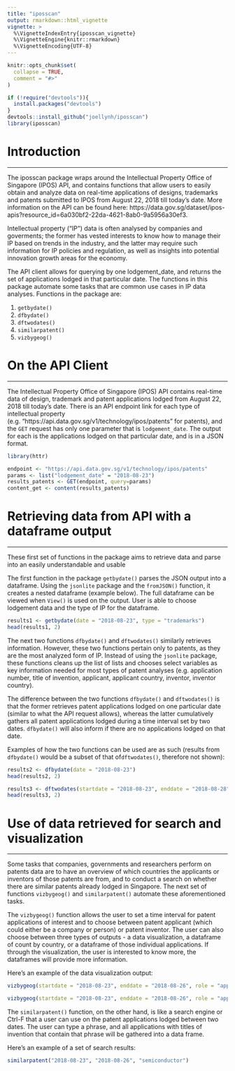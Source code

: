 ```yaml
---
title: "iposscan"
output: rmarkdown::html_vignette
vignette: >
  %\VignetteIndexEntry{iposscan_vignette}
  %\VignetteEngine{knitr::rmarkdown}
  %\VignetteEncoding{UTF-8}
---
```


```r
knitr::opts_chunk$set(
  collapse = TRUE,
  comment = "#>"
)
```

```r

if (!require("devtools")){
  install.packages("devtools")
}
devtools::install_github("joellynh/iposscan")
library(iposscan)

```


# Introduction

----

The iposscan package wraps around the Intellectual Property Office of Singapore (IPOS) API, and contains functions that allow users to easily obtain and analyze data on real-time applications of designs, trademarks and patents submitted to IPOS from August 22, 2018 till today's date. More information on the API can be found here: https://data.gov.sg/dataset/ipos-apis?resource_id=6a030bf2-22da-4621-8ab0-9a5956a30ef3.

Intellectual property (“IP”) data is often analysed by companies and goverments; the former has vested interests to know how to manage their IP based on trends in the industry, and the latter may require such information for IP policies and regulation, as well as insights into potential innovation growth areas for the economy.

The API client allows for querying by one lodgement_date, and returns the set of applications lodged in that particular date. The functions in this package automate some tasks that are common use cases in IP data analyses. Functions in the package are:

1. `getbydate()`
2. `dfbydate()`
3. `dftwodates()`
4. `similarpatent()`
5. `vizbygeog()`

# On the API Client

-----

The Intellectual Property Office of Singapore (IPOS) API contains real-time data of design, trademark and patent applications lodged from August 22, 2018 till today's date. There is an API endpoint link for each type of intellectual property (e.g. "https://api.data.gov.sg/v1/technology/ipos/patents" for patents), and the `GET` request has only one parameter that is `lodgement_date`. The output for each is the applications lodged on that particular date, and is in a JSON format.

```r

library(httr)

endpoint <- "https://api.data.gov.sg/v1/technology/ipos/patents"
params <- list("lodgement_date" = "2018-08-23")
results_patents <- GET(endpoint, query=params)
content_get <- content(results_patents)


```

# Retrieving data from API with a dataframe output

-----

These first set of functions in the package aims to retrieve data and parse into an easily understandable and usable 

The first function in the package `getbydate()` parses the JSON output into a dataframe. Using the `jsonlite` package and the `fromJSON()` function, it creates a nested dataframe (example below). The full dataframe can be viewed when `View()` is used on the output. User is able to choose lodgement data and the type of IP for the dataframe.


```r

results1 <- getbydate(date = "2018-08-23", type = "trademarks")
head(results1, 2)

```

The next two functions `dfbydate()` and `dftwodates()` similarly retrieves information. However, these two functions pertain only to patents, as they are the most analyzed form of IP. Instead of using the `jsonlite` package, these functions cleans up the list of lists and chooses select variables as key information needed for most types of patent analyses (e.g. application number, title of invention, applicant, applicant country, inventor, inventor country).

The difference between the two functions `dfbydate()` and `dftwodates()` is that the former retrieves patent applications lodged on one particular date (similar to what the API request allows), whereas the latter cumulatively gathers all patent applications lodged during a time interval set by two dates. `dfbydate()` will also inform if there are no applications lodged on that date.

Examples of how the two functions can be used are as such (results from `dfbydate()` would be a subset of that of`dftwodates()`, therefore not shown):

```r

results2 <- dfbydate(date = "2018-08-23")
head(results2, 2)

```

```r

results3 <- dftwodates(startdate = "2018-08-23", enddate = "2018-08-28")
head(results3, 2)

```

# Use of data retrieved for search and visualization

-----

Some tasks that companies, governments and researchers perform on patents data are to have an overview of which countries the applicants or inventors of those patents are from, and to conduct a search on whether there are similar patents already lodged in Singapore. The next set of functions `vizbygeog()` and `similarpatent()`  automate these aforementioned tasks.

The `vizbygeog()` function allows the user to set a time interval for patent applications of interest and to choose between patent applicant (which could either be a company or person) or patent inventor. The user can also choose between three types of outputs - a data visualization, a dataframe of count by country, or a dataframe of those individual applications. If through the visualization, the user is interested to know more, the dataframes will provide more information.

Here's an example of the data visualization output:

```r

vizbygeog(startdate = "2018-08-23", enddate = "2018-08-26", role = "applicant", option = "viz")

```

```r

vizbygeog(startdate = "2018-08-23", enddate = "2018-08-26", role = "applicant", option = "count")

```

The `similarpatent()` function, on the other hand, is like a search engine or Ctrl-F that a user can use on the patent applications lodged between two dates. The user can type a phrase, and all applications with titles of invention that contain that phrase will be gathered into a data frame.

Here's an example of a set of search results:

```r

similarpatent("2018-08-23", "2018-08-26", "semiconductor")

```

